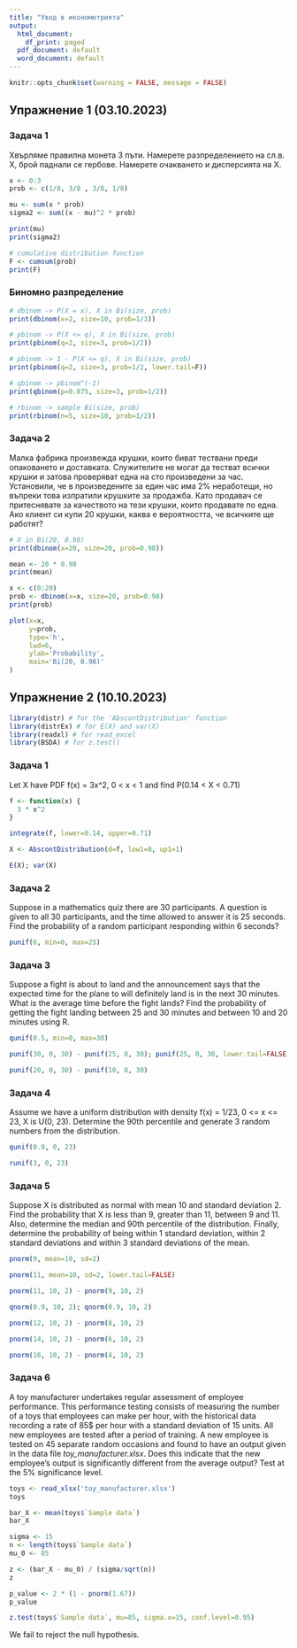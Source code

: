 ---
title: "Увод в иконометрията"
output:
  html_document:
    df_print: paged
  pdf_document: default
  word_document: default
---

\usepackage[utf8x]{inputenc}

```{r setup, include=FALSE} 
knitr::opts_chunk$set(warning = FALSE, message = FALSE) 
```

## Упражнение 1 (03.10.2023)

### Задача 1

Хвърляме правилна монета 3 пъти. Намерете разпределението на сл.в. X, брой
паднали се гербове. Намерете очакването и дисперсията на X.

```{r}
x <- 0:3
prob <- c(1/8, 3/8 , 3/8, 1/8)

mu <- sum(x * prob)
sigma2 <- sum((x - mu)^2 * prob)

print(mu)
print(sigma2)

# cumulative distribution function
F <- cumsum(prob)
print(F)
```

### Биномно разпределение

```{r}

# dbinom -> P(X = x), X in Bi(size, prob)
print(dbinom(x=2, size=10, prob=1/3))
```

```{r}
# pbinom -> P(X <= q), X in Bi(size, prob)
print(pbinom(q=2, size=3, prob=1/2))
```

```{r}
# pbinom -> 1 - P(X <= q), X in Bi(size, prob)
print(pbinom(q=2, size=3, prob=1/2, lower.tail=F))
```

```{r}
# qbinom -> pbinom^(-1)
print(qbinom(p=0.875, size=3, prob=1/2))
```

```{r}
# rbinom -> sample Bi(size, prob)
print(rbinom(n=5, size=10, prob=1/2))
```

### Задача 2

Малка фабрика произвежда крушки, които биват тествани преди опаковането и доставката. Служителите не могат да тестват всички крушки и затова проверяват една на сто произведени за час.
Установили, че в произведените за един час има 2% неработещи, но въпреки това изпратили крушките за продажба. Като продавач се притеснявате за качеството на тези крушки, които продавате по една. Ако клиент си купи 20 крушки, каква е вероятността, че всичките ще работят?


```{r}
# X in Bi(20, 0.98)
print(dbinom(x=20, size=20, prob=0.98))

mean <- 20 * 0.98
print(mean)

x <- c(0:20)
prob <- dbinom(x=x, size=20, prob=0.98)
print(prob)

plot(x=x, 
     y=prob, 
     type='h', 
     lwd=6, 
     ylab='Probability', 
     main='Bi(20, 0.98)'
)
```

## Упражнение 2 (10.10.2023)

```{r}
library(distr) # for the 'AbscontDistribution' function
library(distrEx) # for E(X) and var(X)
library(readxl) # for read_excel
library(BSDA) # for z.test()
```

### Задача 1

Let X have PDF f(x) = 3x^2, 0 < x < 1 and find P(0.14 < X < 0.71)

```{r}
f <- function(x) {
  3 * x^2
}
```

```{r}
integrate(f, lower=0.14, upper=0.71)
```

```{r}
X <- AbscontDistribution(d=f, low1=0, up1=1)
```

```{r}
E(X); var(X)
```

### Задача 2

Suppose in a mathematics quiz there are 30 participants. A question is given to all 30 participants, and the time allowed to answer it is 25 seconds. Find the probability of a random participant responding within 6 seconds?

```{r}
punif(6, min=0, max=25)
```

### Задача 3

Suppose a fight is about to land and the announcement says that the expected time for the plane to will definitely land is in the next 30 minutes. What is the average time before the fight lands? Find the probability of getting the fight landing between 25 and 30 minutes and between 10 and 20 minutes using R.

```{r}
qunif(0.5, min=0, max=30)
```

```{r}
punif(30, 0, 30) - punif(25, 0, 30); punif(25, 0, 30, lower.tail=FALSE)
```

```{r}
punif(20, 0, 30) - punif(10, 0, 30)
```

### Задача 4

Assume we have a uniform distribution with density f(x) = 1/23, 0 <= x <= 23, X is U(0, 23). Determine the 90th percentile and generate 3 random numbers from the distribution.

```{r}
qunif(0.9, 0, 23)  
```

```{r}
runif(3, 0, 23)
```


### Задача 5

Suppose X is distributed as normal with mean 10 and standard deviation 2. Find the probability that X is less than 9, greater than 11, between 9 and 11.
Also, determine the median and 90th percentile of the distribution.
Finally, determine the probability of being within 1 standard deviation, within 2 standard deviations and within 3 standard deviations of the mean.

```{r}
pnorm(9, mean=10, sd=2)
```

```{r}
pnorm(11, mean=10, sd=2, lower.tail=FALSE)
```

```{r}
pnorm(11, 10, 2) - pnorm(9, 10, 2)
```

```{r}
qnorm(0.9, 10, 2); qnorm(0.9, 10, 2)
```
```{r}
pnorm(12, 10, 2) - pnorm(8, 10, 2)
```

```{r}
pnorm(14, 10, 2) - pnorm(6, 10, 2)
```

```{r}
pnorm(16, 10, 2) - pnorm(4, 10, 2)
```

### Задача 6

A toy manufacturer undertakes regular assessment of employee performance. This performance testing consists of measuring the number of a toys that employees can make per hour, with the historical data recording a rate of 85$ per hour with a standard deviation of 15 units. All new employees are tested after a period of training. A new employee is tested on 45 separate random occasions and found to have an output given in the data file *toy_manufacturer.xlsx*. 
Does this indicate that the new employee's output is significantly different from the average output? Test at the 5% significance level.

```{r}
toys <- read_xlsx('toy_manufacturer.xlsx')
toys
```

```{r}
bar_X <- mean(toys$`Sample data`)
bar_X
```

```{r}
sigma <- 15
n <- length(toys$`Sample data`)
mu_0 <- 85

z <- (bar_X - mu_0) / (sigma/sqrt(n))
z
```

```{r}
p_value <- 2 * (1 - pnorm(1.67))
p_value
```

```{r}
z.test(toys$`Sample data`, mu=85, sigma.x=15, conf.level=0.95)
```

We fail to reject the null hypothesis.
